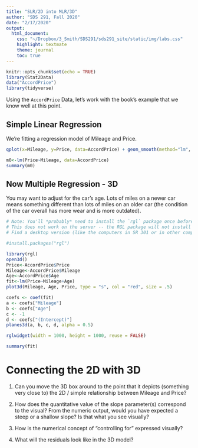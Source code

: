 ```yaml
---
title: "SLR/2D into MLR/3D"
author: "SDS 291, Fall 2020"
date: "2/17/2020"
output:
  html_document:
    css: "~/Dropbox/3_Smith/SDS291/sds291_site/static/img/labs.css"
    highlight: textmate
    theme: journal
    toc: true
---
```


```r
knitr::opts_chunk$set(echo = TRUE)
library(Stat2Data)
data("AccordPrice")
library(tidyverse)
```

Using the `AccordPrice` Data, let's work with the book's example that we know well at this point.

## Simple Linear Regression

We're fitting a regression model of Mileage and Price.

```r
qplot(x=Mileage, y=Price, data=AccordPrice) + geom_smooth(method="lm", se=FALSE) + theme_bw()
```

```r
m0<-lm(Price~Mileage, data=AccordPrice)
summary(m0)
```

## Now Multiple Regression - 3D

You may want to adjust for the car's age. Lots of miles on a newer car means something different than lots of miles on an older car (the condition of the car overall has more wear and is more outdated).

```r
# Note: You'll *probably* need to install the `rgl` package once before running this.
# This does not work on the server -- the RGL package will not install there. 
# Find a desktop version (like the computers in SR 301 or in other computer labs) to test this out

#install.packages("rgl")

library(rgl)
open3d()
Price<-AccordPrice$Price
Mileage<-AccordPrice$Mileage
Age<-AccordPrice$Age
fit<-lm(Price~Mileage+Age)
plot3d(Mileage, Age, Price, type = "s", col = "red", size = .5)

coefs <- coef(fit)
a <- coefs["Mileage"]
b <- coefs["Age"]
c <- -1
d <- coefs["(Intercept)"]
planes3d(a, b, c, d, alpha = 0.5)

rglwidget(width = 1000, height = 1000, reuse = FALSE)
```


```r
summary(fit)
```

# Connecting the 2D with 3D

1. Can you move the 3D box around to the point that it depicts (something very close to) the 2D / simple relationship between Mileage and Price?

1. How does the quantitative value of the slope parameter(s) correspond to the visual? From the numeric output, would you have expected a steep or a shallow slope? Is that what you see visually?

1. How is the numerical concept of "controlling for" expressed visually?

1. What will the residuals look like in the 3D model?
